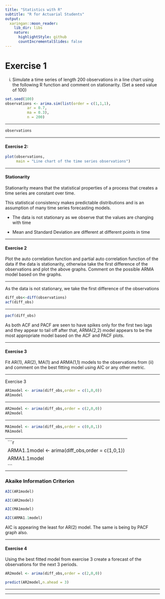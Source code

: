 ```yaml
---
title: "Statistics with R"
subtitle: "R for Actuarial Students"
output:
  xaringan::moon_reader:
    lib_dir: libs
    nature:
      highlightStyle: github
      countIncrementalSlides: false
---
```



Exercise 1
===============================
i)
Simulate a time series of length 200 observations in a line chart using the following R
function and comment on stationarity. (Set a seed value of 100)

```r
set.seed(100)
observations <- arima.sim(list(order = c(1,1,1), 
          ar = 0.7, 
          ma = 0.3), 
          n = 200)
```

---


```r

observations
```

---

#### Exercise 2:

```r

plot(observations, 
     main = "Line chart of the time series observations")


```


---

#### Stationarity

Stationarity means that the statistical properties of a process that creates a time series are constant over time. 

This statistical consistency makes predictable distributions and is an assumption of many time series forecasting models.



* The data is not stationary as we observe that the values are changing with time

* Mean and Standard Deviation are different at different points in time

---

#### Exercise 2

Plot the auto correlation function and partial auto correlation function of the data if the data
is stationarity, otherwise take the first difference of the observations and plot the above
graphs. Comment on the possible ARMA model based on the graphs. 


---

As the data is not stationary, we take the first difference of the observations

```r
diff_obs<-diff(observations)
acf(diff_obs)
```

---


```r

pacf(diff_obs)


```

As both ACF and PACF are seen to have spikes only for the first two lags and they appear to tail off after that,
ARMA(2,2) model appears to be the most appropriate model based on the ACF and PACF plots.


---

#### Exercise 3

Fit AR(1), AR(2), MA(1) and ARMA(1,1) models to the observations from (ii) and
comment on the best fitting model using AIC or any other metric.

---

Exercise 3
```r
AR1model <- arima(diff_obs,order = c(1,0,0))
AR1model
```


---

```r

AR2model <- arima(diff_obs,order = c(2,0,0)) 
AR2model
```


---

```r

MA1model <- arima(diff_obs,order = c(0,0,1))
MA1model
```

---
```r
ARMA1.1model <- arima(diff_obs,order = c(1,0,1))
ARMA1.1model
```
---

### Akaike Information Criterion

```r
AIC(AR1model)
```

```r
AIC(AR2model)
```

```r
AIC(MA1model)
```

```r
AIC(ARMA1.1model)
```





AIC is appearing the least for AR(2) model. 
The same is being by PACF graph also.

---

#### Exercise 4

Using the best fitted model from exercise 3 create a forecast of the observations for the next
3 periods.




```r
AR2model <- arima(diff_obs,order = c(2,0,0))

predict(AR2model,n.ahead = 3)
```
---

---